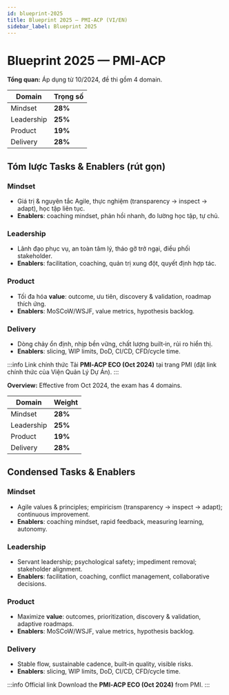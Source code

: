 ```yaml
---
id: blueprint-2025
title: Blueprint 2025 — PMI‑ACP (VI/EN)
sidebar_label: Blueprint 2025
---
```



# Blueprint 2025 — PMI‑ACP

<Tabs>
  <TabItem value="vi" label="VI">
    <p><strong>Tổng quan:</strong> Áp dụng từ <Pill tone="primary">10/2024</Pill>, đề thi gồm <Pill tone="secondary">4 domain</Pill>.</p>

| Domain | Trọng số |
|---|---|
| Mindset | **28%** |
| Leadership | **25%** |
| Product | **19%** |
| Delivery | **28%** |

## Tóm lược Tasks & Enablers (rút gọn)

### Mindset
- Giá trị & nguyên tắc Agile, thực nghiệm (transparency → inspect → adapt), học tập liên tục.
- **Enablers**: coaching mindset, phản hồi nhanh, đo lường học tập, tự chủ.

### Leadership
- Lãnh đạo phục vụ, an toàn tâm lý, tháo gỡ trở ngại, điều phối stakeholder.
- **Enablers**: facilitation, coaching, quản trị xung đột, quyết định hợp tác.

### Product
- Tối đa hóa **value**: outcome, ưu tiên, discovery & validation, roadmap thích ứng.
- **Enablers**: MoSCoW/WSJF, value metrics, hypothesis backlog.

### Delivery
- Dòng chảy ổn định, nhịp bền vững, chất lượng built‑in, rủi ro hiển thị.
- **Enablers**: slicing, WIP limits, DoD, CI/CD, CFD/cycle time.

:::info Link chính thức
Tải **PMI‑ACP ECO (Oct 2024)** tại trang PMI (đặt link chính thức của Viện Quản Lý Dự Án).
:::

  </TabItem>
  <TabItem value="en" label="EN">
    <p><strong>Overview:</strong> Effective from <Pill tone="primary">Oct 2024</Pill>, the exam has <Pill tone="secondary">4 domains</Pill>.</p>

| Domain | Weight |
|---|---|
| Mindset | **28%** |
| Leadership | **25%** |
| Product | **19%** |
| Delivery | **28%** |

## Condensed Tasks & Enablers

### Mindset
- Agile values & principles; empiricism (transparency → inspect → adapt); continuous improvement.
- **Enablers**: coaching mindset, rapid feedback, measuring learning, autonomy.

### Leadership
- Servant leadership; psychological safety; impediment removal; stakeholder alignment.
- **Enablers**: facilitation, coaching, conflict management, collaborative decisions.

### Product
- Maximize **value**: outcomes, prioritization, discovery & validation, adaptive roadmaps.
- **Enablers**: MoSCoW/WSJF, value metrics, hypothesis backlog.

### Delivery
- Stable flow, sustainable cadence, built‑in quality, visible risks.
- **Enablers**: slicing, WIP limits, DoD, CI/CD, CFD/cycle time.

:::info Official link
Download the **PMI‑ACP ECO (Oct 2024)** from PMI.
:::

  </TabItem>
</Tabs>
